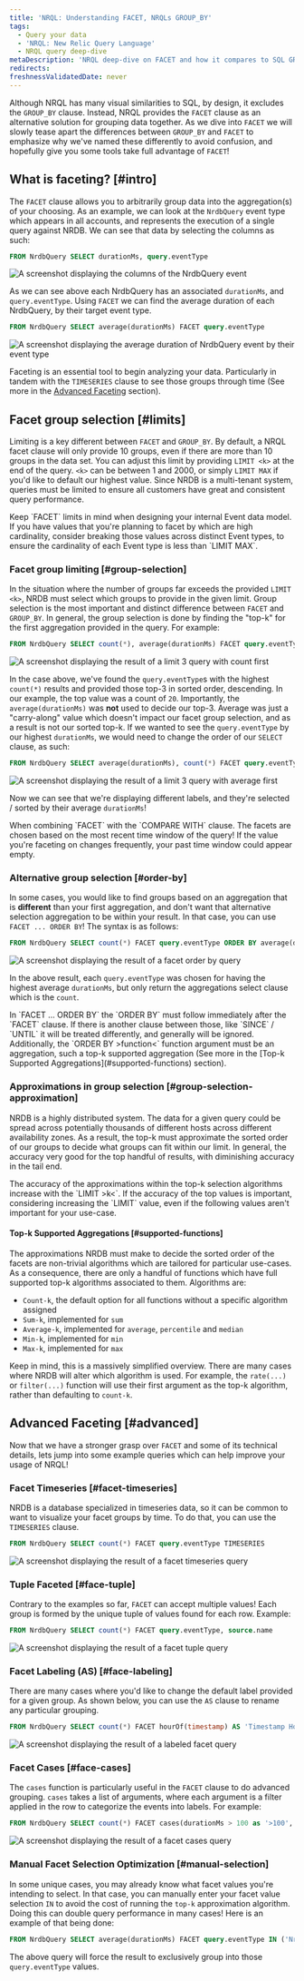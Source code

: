 ```yaml
---
title: 'NRQL: Understanding FACET, NRQLs GROUP_BY'
tags:
  - Query your data
  - 'NRQL: New Relic Query Language'
  - NRQL query deep-dive
metaDescription: 'NRQL deep-dive on FACET and how it compares to SQL GROUP_BY'
redirects:
freshnessValidatedDate: never
---
```












Although NRQL has many visual similarities to SQL, by design, it excludes the `GROUP_BY` clause. Instead, NRQL provides the `FACET` clause as an alternative solution for grouping data together. As we dive into `FACET` we will slowly tease apart the differences between `GROUP_BY` and `FACET` to emphasize why we've named these differently to avoid confusion, and hopefully give you some tools take full advantage of `FACET`!

## What is faceting? [#intro]
The `FACET` clause allows you to arbitrarily group data into the aggregation(s) of your choosing. As an example, we can look at the `NrdbQuery` event type which appears in all accounts, and represents the execution of a single query against NRDB. We can see that data by selecting the columns as such:
```sql
FROM NrdbQuery SELECT durationMs, query.eventType
```
<img
  title="NrdbQuery Columns"
  alt="A screenshot displaying the columns of the NrdbQuery event"
  src={queriesBasicColumns}
/>

As we can see above each NrdbQuery has an associated `durationMs`, and `query.eventType`. Using `FACET` we can find the average duration of each NrdbQuery, by their target event type.
```sql
FROM NrdbQuery SELECT average(durationMs) FACET query.eventType
```
<img
  title="NrdbQuery Facet Average"
  alt="A screenshot displaying the average duration of NrdbQuery event by their event type"
  src={queriesBasicFacet}
/>

Faceting is an essential tool to begin analyzing your data. Particularly in tandem with the `TIMESERIES` clause to see those groups through time (See more in the [Advanced Faceting](#advanced) section).

## Facet group selection [#limits]

Limiting is a key different between `FACET` and `GROUP_BY`. By default, a NRQL facet clause will only provide 10 groups, even if there are more than 10 groups in the data set. You can adjust this limit by providing `LIMIT <k>` at the end of the query. `<k>` can be between 1 and 2000, or simply `LIMIT MAX` if you'd like to default our highest value. Since NRDB is a multi-tenant system, queries must be limited to ensure all customers have great and consistent query performance.

<Callout variant="tip">
  Keep `FACET` limits in mind when designing your internal Event data model. If you have values that you're planning to facet by which are high cardinality, consider breaking those values across distinct Event types, to ensure the cardinality of each Event type is less than `LIMIT MAX`.
</Callout>

### Facet group limiting [#group-selection]

In the situation where the number of groups far exceeds the provided `LIMIT <k>`, NRDB must select which groups to provide in the given limit. Group selection is the most important and distinct difference between `FACET` and `GROUP_BY`. In general, the group selection is done by finding the "top-k" for the first aggregation provided in the query. For example:

```sql
FROM NrdbQuery SELECT count(*), average(durationMs) FACET query.eventType LIMIT 3
```
<img
  title="NrdbQuery Facet Limit 3"
  alt="A screenshot displaying the result of a limit 3 query with count first"
  src={queriesTopKLimit3}
/>

In the case above, we've found the `query.eventType`s with the highest `count(*)` results and provided those top-3 in sorted order, descending. In our example, the top value was a count of `20`. Importantly, the `average(durationMs)` was **not** used to decide our top-3. Average was just a "carry-along" value which doesn't impact our facet group selection, and as a result is not our sorted top-k. If we wanted to see the `query.eventType` by our highest `durationMs`, we would need to change the order of our `SELECT` clause, as such:

```sql
FROM NrdbQuery SELECT average(durationMs), count(*) FACET query.eventType LIMIT 3
```
<img
  title="NrdbQuery Facet Limit 3 Average First"
  alt="A screenshot displaying the result of a limit 3 query with average first"
  src={queriesTopKLimit3Alternative}
/>

Now we can see that we're displaying different labels, and they're selected / sorted by their average `durationMs`!

<Callout variant="important">
  When combining `FACET` with the `COMPARE WITH` clause. The facets are chosen based on the most recent time window of the query! If the value you're faceting on changes frequently, your past time window could appear empty.
</Callout>

### Alternative group selection [#order-by]

In some cases, you would like to find groups based on an aggregation that is **different** than your first aggregation, and don't want that alternative selection aggregation to be within your result. In that case, you can use `FACET ... ORDER BY`! The syntax is as follows:

```sql
FROM NrdbQuery SELECT count(*) FACET query.eventType ORDER BY average(durationMs) LIMIT 3
```
<img
  title="NrdbQuery Facet Order By"
  alt="A screenshot displaying the result of a facet order by query"
  src={queriesOrderBy}
/>

In the above result, each `query.eventType` was chosen for having the highest average `durationMs`, but only return the aggregations select clause which is the `count`.

<Callout variant="caution">
  In `FACET ... ORDER BY` the `ORDER BY` must follow immediately after the `FACET` clause. If there is another clause between those, like `SINCE` / `UNTIL` it will be treated differently, and generally will be ignored. Additionally, the `ORDER BY &gt;function&lt;` function argument must be an aggregation, such a top-k supported aggregation (See more in the [Top-k Supported Aggregations](#supported-functions) section).
</Callout>

### Approximations in group selection [#group-selection-approximation]

NRDB is a highly distributed system. The data for a given query could be spread across potentially thousands of different hosts across different availability zones. As a result, the top-k must approximate the sorted order of our groups to decide what groups can fit within our limit. In general, the accuracy very good for the top handful of results, with diminishing accuracy in the tail end.

<Callout variant="tip">
  The accuracy of the approximations within the top-k selection algorithms increase with the `LIMIT &gt;k&lt;`. If the accuracy of the top values is important, considering increasing the `LIMIT` value, even if the following values aren't important for your use-case.
</Callout>

#### Top-k Supported Aggregations [#supported-functions]
The approximations NRDB must make to decide the sorted order of the facets are non-trivial algorithms which are tailored for particular use-cases. As a consequence, there are only a handful of functions which have full supported top-k algorithms associated to them. Algorithms are:

* `Count-k`, the default option for all functions without a specific algorithm assigned
* `Sum-k`, implemented for `sum`
* `Average-k`, implemented for `average`, `percentile` and `median`
* `Min-k`, implemented for `min`
* `Max-k`, implemented for `max`

Keep in mind, this is a massively simplified overview. There are many cases where NRDB will alter which algorithm is used. For example, the `rate(...)` or `filter(...)` function will use their first argument as the top-k algorithm, rather than defaulting to `count-k`.

## Advanced Faceting [#advanced]
Now that we have a stronger grasp over `FACET` and some of its technical details, lets jump into some example queries which can help improve your usage of NRQL!

### Facet Timeseries [#facet-timeseries]
NRDB is a database specialized in timeseries data, so it can be common to want to visualize your facet groups by time. To do that, you can use the `TIMESERIES` clause.

```sql
FROM NrdbQuery SELECT count(*) FACET query.eventType TIMESERIES
```
<img
  title="NrdbQuery Facet Timeseries"
  alt="A screenshot displaying the result of a facet timeseries query"
  src={queriesTimeseriesFacet}
/>

### Tuple Faceted [#face-tuple]
Contrary to the examples so far, `FACET` can accept multiple values! Each group is formed by the unique tuple of values found for each row. Example:

```sql
FROM NrdbQuery SELECT count(*) FACET query.eventType, source.name
```
<img
  title="NrdbQuery Tuple Faceted"
  alt="A screenshot displaying the result of a facet tuple query"
  src={queriesTupleFacet}
/>


### Facet Labeling (AS) [#face-labeling]
There are many cases where you'd like to change the default label provided for a given group. As shown below, you can use the `AS` clause to rename any particular grouping.
```sql
FROM NrdbQuery SELECT count(*) FACET hourOf(timestamp) AS 'Timestamp Hour'
```
<img
  title="NrdbQuery Facet Labeling"
  alt="A screenshot displaying the result of a labeled facet query"
  src={queriesLabeledFacet}
/>

### Facet Cases [#face-cases]
The `cases` function is particularly useful in the `FACET` clause to do advanced grouping. `cases` takes a list of arguments, where each argument is a filter applied in the row to categorize the events into labels. For example:

```sql
FROM NrdbQuery SELECT count(*) FACET cases(durationMs > 100 as '>100', durationMs > 50 as '>50', durationMs > 0 as '>0')
```
<img
  title="NrdbQuery Facet Cases"
  alt="A screenshot displaying the result of a facet cases query"
  src={queriesFacetCases}
/>

### Manual Facet Selection Optimization [#manual-selection]
In some unique cases, you may already know what facet values you're intending to select. In that case, you can manually enter your facet value selection `IN` to avoid the cost of running the `top-k` approximation algorithm. Doing this can double query performance in many cases! Here is an example of that being done:

```sql
FROM NrdbQuery SELECT average(durationMs) FACET query.eventType IN ('NrConsumption', 'Metric')
```
The above query will force the result to exclusively group into those `query.eventType` values.
